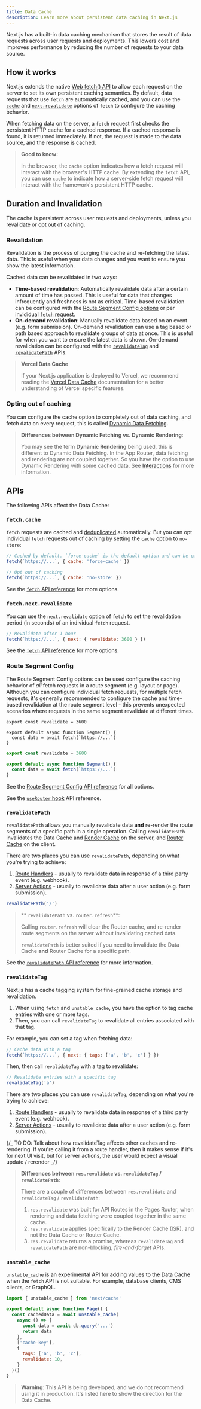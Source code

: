 ```yaml
---
title: Data Cache
description: Learn more about persistent data caching in Next.js
---
```


Next.js has a built-in data caching mechanism that stores the result of data requests across user requests and deployments. This lowers cost and improves performance by reducing the number of requests to your data source.

## How it works

Next.js extends the native [Web fetch() API]() to allow each request on the server to set its own persistent caching semantics. By default, data requests that use `fetch` are automatically cached, and you can use the [`cache`]() and [`next.revalidate`]() options of `fetch` to configure the caching behavior.

When fetching data on the server, a `fetch` request first checks the persistent HTTP cache for a cached response. If a cached response is found, it is returned immediately. If not, the request is made to the data source, and the response is cached.

> **Good to know:**
>
> In the browser, the `cache` option indicates how a fetch request will interact with the browser's HTTP cache. By extending the `fetch` API, you can use `cache` to indicate how a server-side fetch request will interact with the framework's persistent HTTP cache.

## Duration and Invalidation

The cache is persistent across user requests and deployments, unless you revalidate or opt out of caching.

### Revalidation

Revalidation is the process of purging the cache and re-fetching the latest data. This is useful when your data changes and you want to ensure you show the latest information.

Cached data can be revalidated in two ways:

- **Time-based revalidation**: Automatically revalidate data after a certain amount of time has passed. This is useful for data that changes infrequently and freshness is not as critical. Time-based revalidation can be configured with the [Route Segment Config options]() or per invididual [`fetch` request]().
- **On-demand revalidation**: Manually revalidate data based on an event (e.g. form submission). On-demand revalidation can use a tag based or path based approach to revalidate groups of data at once. This is useful for when you want to ensure the latest data is shown. On-demand revalidation can be configured with the [`revalidateTag`]() and [`revalidatePath`]() APIs.

> **Vercel Data Cache**
>
> If your Next.js application is deployed to Vercel, we recommend reading the [Vercel Data Cache](https://vercel.com/docs/infrastructure/data-cache) documentation for a better understanding of Vercel specific features.

### Opting out of caching

You can configure the cache option to completely out of data caching, and fetch data on every request, this is called [Dynamic Data Fetching]().

> **Differences between Dynamic Fetching vs. Dynamic Rendering**:
>
> You may see the term **Dynamic Rendering** being used, this is different to Dynamic Data Fetching. In the App Router, data fetching and rendering are not coupled together. So you have the option to use Dynamic Rendering with some cached data. See [Interactions]() for more information.

## APIs

The following APIs affect the Data Cache:

### `fetch.cache`

`fetch` requests are cached and [deduplicated]() automatically. But you can opt individual `fetch` requests out of caching by setting the `cache` option to `no-store`:

```jsx
// Cached by default. `force-cache` is the default option and can be ommitted.
fetch(`https://...`, { cache: 'force-cache' })
```

```jsx
// Opt out of caching
fetch(`https://...`, { cache: 'no-store' })
```

See the [`fetch` API reference]() for more options.

### `fetch.next.revalidate`

You can use the `next.revalidate` option of `fetch` to set the revalidation period (in seconds) of an individual `fetch` request.

```jsx
// Revalidate after 1 hour
fetch(`https://...`, { next: { revalidate: 3600 } })
```

See the [`fetch` API reference]() for more options.

### Route Segment Config

The Route Segment Config options can be used configure the caching behavior of _all_ fetch requests in a route segment (e.g. layout or page). Although you can configure individual fetch requests, for multiple fetch requests, it's generally recommended to configure the cache and time-based revalidation at the route segment level - this prevents unexpected scenarios where requests in the same segment revalidate at different times.

```tsx filename="layout.tsx / page.tsx" switcher
export const revalidate = 3600

export default async function Segment() {
  const data = await fetch(`https://...`)
}
```

```jsx filename="layout.js / page.js" switcher
export const revalidate = 3600

export default async function Segment() {
  const data = await fetch(`https://...`)
}
```

See the [Route Segment Config API reference]() for all options.

See the [`useRouter` hook]() API reference.

### `revalidatePath`

`revalidatePath` allows you manually revalidate data **and** re-render the route segments of a specific path in a single operation. Calling `revalidatePath` invalidates the Data Cache and [Render Cache]() on the server, and [Router Cache]() on the client.

There are two places you can use `revalidatePath`, depending on what you're trying to achieve:

1. [Route Handlers]() - usually to revalidate data in response of a third party event (e.g. webhook).
2. [Server Actions]() - usually to revalidate data after a user action (e.g. form submission).

```jsx
revalidatePath('/')
```

> ** `revalidatePath` vs. `router.refresh`**:
>
> Calling `router.refresh` will clear the Router cache, and re-render route segments on the server without invalidating cached data.
>
> `revalidatePath` is better suited if you need to invalidate the Data Cache **and** Router Cache for a specific path.

See the [`revalidatePath` API reference]() for more information.

### `revalidateTag`

Next.js has a cache tagging system for fine-grained cache storage and revalidation.

1. When using `fetch` and `unstable_cache`, you have the option to tag cache entries with one or more tags.
2. Then, you can call `revalidateTag` to revalidate all entries associated with that tag.

For example, you can set a tag when fetching data:

```jsx
// Cache data with a tag
fetch(`https://...`, { next: { tags: ['a', 'b', 'c'] } })
```

Then, then call `revalidateTag` with a tag to revalidate:

```jsx
// Revalidate entries with a specific tag
revalidateTag('a')
```

There are two places you can use `revalidateTag`, depending on what you're trying to achieve:

1. [Route Handlers]() - usually to revalidate data in response of a third party event (e.g. webhook).
2. [Server Actions]() - usually to revalidate data after a user action (e.g. form submission).

{/_ TO DO: Talk about how revalidateTag affects other caches and re-rendering.
If you're calling it from a route handler, then it makes sense if it's for next UI visit, but for server actions, the user would expect a visual update / rerender _/}

> **Differences between `res.revalidate` vs. `revalidateTag` / `revalidatePath`**:
>
> There are a couple of differences between `res.revalidate` and `revalidateTag` / `revalidatePath`:
>
> 1. `res.revalidate` was built for API Routes in the Pages Router, when rendering and data fetching were coupled together in the same cache.
> 2. `res.revalidate` applies specifically to the Render Cache (ISR), and not the Data Cache or Router Cache.
> 3. `res.revalidate` returns a promise, whereas `revalidateTag` and `revalidatePath` are non-blocking, _fire-and-forget_ APIs.

### `unstable_cache`

`unstable_cache` is an experimental API for adding values to the Data Cache when the `fetch` API is not suitable. For example, database clients, CMS clients, or GraphQL.

```jsx
import { unstable_cache } from 'next/cache'

export default async function Page() {
  const cachedData = await unstable_cache(
    async () => {
      const data = await db.query('...')
      return data
    },
    ['cache-key'],
    {
      tags: ['a', 'b', 'c'],
      revalidate: 10,
    }
  )()
}
```

> **Warning**: This API is being developed, and we do not recommend using it in production. It's listed here to show the direction for the Data Cache.
